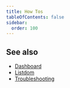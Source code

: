 ```yaml
---
title: How Tos
tableOfContents: false
sidebar:
  order: 100
---
```


<FolderCardGrid folder="docs/listdom/how-tos" />


## See also

- [Dashboard](/listdom/dashboard/)
- [Listdom](/listdom/)
- [Troubleshooting](/listdom/troubleshooting/)

